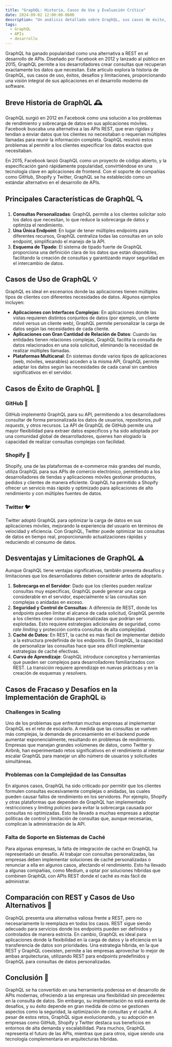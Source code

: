 ```yaml
---
title: "GraphQL: Historia, Casos de Uso y Evaluación Crítica"
date: 2024-09-02 12:00:00-0600
description: "Un análisis detallado sobre GraphQL, sus casos de éxito, limitaciones y desafíos en el desarrollo de APIs"
tags:
  - GraphQL
  - APIs
  - desarrollo
---
```


GraphQL ha ganado popularidad como una alternativa a REST en el desarrollo de APIs. Diseñado por Facebook en 2012 y lanzado al público en 2015, GraphQL permite a los desarrolladores crear consultas que recuperan exactamente los datos que necesitan. Este artículo explora la historia de GraphQL, sus casos de uso, éxitos, desafíos y limitaciones, proporcionando una visión integral de sus aplicaciones en el desarrollo moderno de software.

## Breve Historia de GraphQL 🕰️

GraphQL surgió en 2012 en Facebook como una solución a los problemas de rendimiento y sobrecarga de datos en sus aplicaciones móviles. Facebook buscaba una alternativa a las APIs REST, que eran rígidas y tendían a enviar datos que los clientes no necesitaban o requerían múltiples llamadas para reunir la información completa. GraphQL resolvió estos problemas al permitir a los clientes especificar los datos exactos que necesitaban.

En 2015, Facebook lanzó GraphQL como un proyecto de código abierto, y la especificación ganó rápidamente popularidad, convirtiéndose en una tecnología clave en aplicaciones de frontend. Con el soporte de compañías como GitHub, Shopify y Twitter, GraphQL se ha establecido como un estándar alternativo en el desarrollo de APIs.

## Principales Características de GraphQL 🔍

1. **Consultas Personalizadas**: GraphQL permite a los clientes solicitar solo los datos que necesitan, lo que reduce la sobrecarga de datos y optimiza el rendimiento.
2. **Una Única Endpoint**: En lugar de tener múltiples endpoints para diferentes recursos, GraphQL centraliza todas las consultas en un solo endpoint, simplificando el manejo de la API.
3. **Esquema de Tipado**: El sistema de tipado fuerte de GraphQL proporciona una definición clara de los datos que están disponibles, facilitando la creación de consultas y garantizando mayor seguridad en el intercambio de datos.

## Casos de Uso de GraphQL 💡

GraphQL es ideal en escenarios donde las aplicaciones tienen múltiples tipos de clientes con diferentes necesidades de datos. Algunos ejemplos incluyen:

- **Aplicaciones con Interfaces Complejas**: En aplicaciones donde las vistas requieren distintos conjuntos de datos (por ejemplo, un cliente móvil versus un cliente web), GraphQL permite personalizar la carga de datos según las necesidades de cada cliente.
- **Aplicaciones con Gran Cantidad de Relación de Datos**: Cuando las entidades tienen relaciones complejas, GraphQL facilita la consulta de datos relacionados en una sola solicitud, eliminando la necesidad de realizar múltiples llamadas.
- **Plataformas Multicanal**: En sistemas donde varios tipos de aplicaciones (web, móviles, wearables) acceden a la misma API, GraphQL permite adaptar los datos según las necesidades de cada canal sin cambios significativos en el servidor.

## Casos de Éxito de GraphQL 🌟

### GitHub 🚀

GitHub implementó GraphQL para su API, permitiendo a los desarrolladores consultar de forma personalizada los datos de usuarios, repositorios, *pull requests*, y otros recursos. La API de GraphQL de GitHub permite una mayor flexibilidad para extraer datos específicos y ha sido adoptada por una comunidad global de desarrolladores, quienes han elogiado la capacidad de realizar consultas complejas con facilidad.

### Shopify 🛒

Shopify, una de las plataformas de e-commerce más grandes del mundo, utiliza GraphQL para sus APIs de comercio electrónico, permitiendo a los desarrolladores de tiendas y aplicaciones móviles gestionar productos, pedidos y clientes de manera eficiente. GraphQL ha permitido a Shopify ofrecer un servicio más rápido y optimizado para aplicaciones de alto rendimiento y con múltiples fuentes de datos.

### Twitter 🐦

Twitter adoptó GraphQL para optimizar la carga de datos en sus aplicaciones móviles, mejorando la experiencia del usuario en términos de velocidad y eficiencia. Con GraphQL, Twitter puede optimizar las consultas de datos en tiempo real, proporcionando actualizaciones rápidas y reduciendo el consumo de datos.

## Desventajas y Limitaciones de GraphQL ⚠️

Aunque GraphQL tiene ventajas significativas, también presenta desafíos y limitaciones que los desarrolladores deben considerar antes de adoptarlo.

1. **Sobrecarga en el Servidor**: Dado que los clientes pueden realizar consultas muy específicas, GraphQL puede generar una carga considerable en el servidor, especialmente si las consultas son complejas o anidadas en exceso.
2. **Seguridad y Control de Consultas**: A diferencia de REST, donde los endpoints pueden limitar el alcance de cada solicitud, GraphQL permite a los clientes crear consultas personalizadas que podrían ser explotadas. Esto requiere estrategias adicionales de seguridad, como *rate limiting* y protección contra consultas de alta complejidad.
3. **Caché de Datos**: En REST, la caché es más fácil de implementar debido a la estructura predefinida de los endpoints. En GraphQL, la capacidad de personalizar las consultas hace que sea difícil implementar estrategias de caché efectivas.
4. **Curva de Aprendizaje**: GraphQL introduce conceptos y herramientas que pueden ser complejos para desarrolladores familiarizados con REST. La transición requiere aprendizaje en nuevas prácticas y en la creación de esquemas y resolvers.

## Casos de Fracaso y Desafíos en la Implementación de GraphQL 💥

### Challenges in Scaling

Uno de los problemas que enfrentan muchas empresas al implementar GraphQL es el reto de escalarlo. A medida que las consultas se vuelven más complejas, la demanda de procesamiento en el backend puede aumentar exponencialmente, resultando en problemas de rendimiento. Empresas que manejan grandes volúmenes de datos, como Twitter y Airbnb, han experimentado retos significativos en el rendimiento al intentar escalar GraphQL para manejar un alto número de usuarios y solicitudes simultáneas.

### Problemas con la Complejidad de las Consultas

En algunos casos, GraphQL ha sido criticado por permitir que los clientes formulen consultas excesivamente complejas o anidadas, las cuales pueden causar fallos de rendimiento en los servidores. Por ejemplo, Shopify y otras plataformas que dependen de GraphQL han implementado restricciones y *limiting policies* para evitar la sobrecarga causada por consultas no optimizadas. Esto ha llevado a muchas empresas a adoptar políticas de control y limitación de consultas que, aunque necesarias, complican la administración de la API.

### Falta de Soporte en Sistemas de Caché

Para algunas empresas, la falta de integración de caché en GraphQL ha representado un desafío. Al trabajar con consultas personalizadas, las empresas deben implementar soluciones de caché personalizadas o renunciar a ella en algunos casos, afectando el rendimiento. Esto ha llevado a algunas compañías, como Medium, a optar por soluciones híbridas que combinen GraphQL con APIs REST donde el caché es más fácil de administrar.

## Comparación con REST y Casos de Uso Alternativos 🔄

GraphQL presenta una alternativa valiosa frente a REST, pero no necesariamente lo reemplaza en todos los casos. REST sigue siendo adecuado para servicios donde los endpoints pueden ser definidos y controlados de manera estricta. En cambio, GraphQL es ideal para aplicaciones donde la flexibilidad en la carga de datos y la eficiencia en la transferencia de datos son prioridades. Una estrategia híbrida, en la que REST y GraphQL coexisten, permite a las empresas aprovechar lo mejor de ambas arquitecturas, utilizando REST para endpoints predefinidos y GraphQL para consultas de datos personalizadas.

## Conclusión 📘

GraphQL se ha convertido en una herramienta poderosa en el desarrollo de APIs modernas, ofreciendo a las empresas una flexibilidad sin precedentes en la consulta de datos. Sin embargo, su implementación no está exenta de desafíos, y su éxito depende en gran medida de cómo se gestionen aspectos como la seguridad, la optimización de consultas y el caché. A pesar de estos retos, GraphQL sigue evolucionando, y su adopción en empresas como GitHub, Shopify y Twitter destaca sus beneficios en entornos de alta demanda y escalabilidad. Para muchos, GraphQL representa el futuro de las APIs, mientras que para otros, sigue siendo una tecnología complementaria en arquitecturas híbridas.
